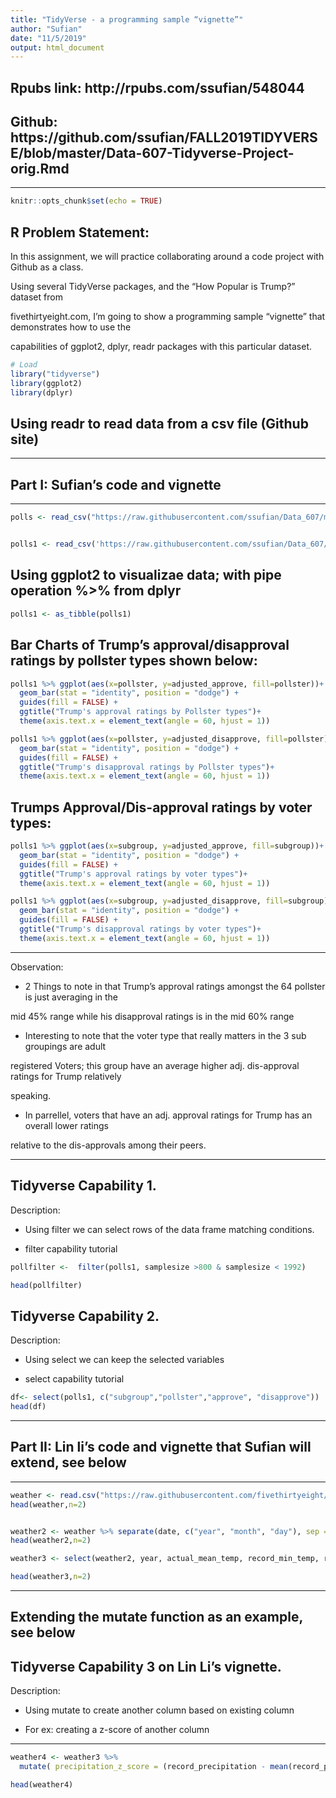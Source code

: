 ---
title: "TidyVerse - a programming sample “vignette”"
author: "Sufian"
date: "11/5/2019"
output: html_document
---

## Rpubs link: http://rpubs.com/ssufian/548044

## Github: https://github.com/ssufian/FALL2019TIDYVERSE/blob/master/Data-607-Tidyverse-Project-orig.Rmd


--------------------------------------------------------------------------------

\clearpage


```{r setup, include=FALSE}
knitr::opts_chunk$set(echo = TRUE)
```

## R Problem Statement:

In this assignment, we will practice collaborating around a code project with Github as a class.

Using several TidyVerse packages, and the "How Popular is Trump?"  dataset from

fivethirtyeight.com, I’m going to show a programming sample “vignette” that demonstrates how to use the

capabilities of ggplot2, dplyr, readr packages with this particular dataset.


```{r message=FALSE, warning=FALSE}

# Load
library("tidyverse")
library(ggplot2)
library(dplyr)

```

## Using readr to read data from a csv file (Github site)

--------------------------------------------------------------------------------

\clearpage


## Part I:  Sufian's code and vignette

--------------------------------------------------------------------------------

\clearpage


```{r}
polls <- read_csv("https://raw.githubusercontent.com/ssufian/Data_607/master/approval_topline.csv")


polls1 <- read_csv('https://raw.githubusercontent.com/ssufian/Data_607/master/polling_data.csv')


```

##  Using ggplot2 to visualizae data; with pipe operation %>% from dplyr

```{r}

polls1 <- as_tibble(polls1)

```

## Bar Charts of Trump's approval/disapproval ratings by pollster types shown below:

```{r}
polls1 %>% ggplot(aes(x=pollster, y=adjusted_approve, fill=pollster))+
  geom_bar(stat = "identity", position = "dodge") + 
  guides(fill = FALSE) +
  ggtitle("Trump's approval ratings by Pollster types")+ 
  theme(axis.text.x = element_text(angle = 60, hjust = 1))

polls1 %>% ggplot(aes(x=pollster, y=adjusted_disapprove, fill=pollster))+
  geom_bar(stat = "identity", position = "dodge") + 
  guides(fill = FALSE) +
  ggtitle("Trump's disapproval ratings by Pollster types")+ 
  theme(axis.text.x = element_text(angle = 60, hjust = 1))
```

## Trumps Approval/Dis-approval ratings by voter types:

```{r}
polls1 %>% ggplot(aes(x=subgroup, y=adjusted_approve, fill=subgroup))+
  geom_bar(stat = "identity", position = "dodge") + 
  guides(fill = FALSE) +
  ggtitle("Trump's approval ratings by voter types")+ 
  theme(axis.text.x = element_text(angle = 60, hjust = 1))

polls1 %>% ggplot(aes(x=subgroup, y=adjusted_disapprove, fill=subgroup))+
  geom_bar(stat = "identity", position = "dodge") + 
  guides(fill = FALSE) +
  ggtitle("Trump's disapproval ratings by voter types")+ 
  theme(axis.text.x = element_text(angle = 60, hjust = 1))

```

--------------------------------------------------------------------------------

\clearpage

Observation:

- 2 Things to note in that Trump's approval ratings amongst the 64 pollster is just averaging in the

 mid 45% range while his disapproval ratings is in the mid 60% range
 
- Interesting to note that the voter type that really matters in the 3 sub groupings are adult

registered Voters; this group have an average higher adj. dis-approval ratings for Trump relatively

speaking.

- In parrellel, voters that have an adj. approval ratings for Trump has an overall lower ratings

relative to the dis-approvals among their peers.

--------------------------------------------------------------------------------

\clearpage


## Tidyverse Capability 1.

Description:

- Using filter we can select rows of the data frame matching conditions.

- filter capability tutorial


```{r}

pollfilter <-  filter(polls1, samplesize >800 & samplesize < 1992)

head(pollfilter)

```

##  Tidyverse Capability 2.

Description:

- Using select we can keep the selected variables

- select capability tutorial

```{r}

df<- select(polls1, c("subgroup","pollster","approve", "disapprove"))
head(df)

```

--------------------------------------------------------------------------------

\clearpage

## Part II:  Lin li's code and vignette that Sufian will extend, see below

--------------------------------------------------------------------------------

\clearpage

```{r}
weather <- read.csv("https://raw.githubusercontent.com/fivethirtyeight/data/master/us-weather-history/KCLT.csv")
head(weather,n=2)


weather2 <- weather %>% separate(date, c("year", "month", "day"), sep = "-")
head(weather2,n=2)
```

```{r}
weather3 <- select(weather2, year, actual_mean_temp, record_min_temp, record_max_temp, record_precipitation)

head(weather3,n=2)
```

--------------------------------------------------------------------------------

\clearpage

## Extending the mutate function as an example, see below

##  Tidyverse Capability 3 on Lin Li's vignette.

Description:

- Using mutate to create another column based on existing column

- For ex: creating a z-score of another column

--------------------------------------------------------------------------------

\clearpage

```{r}
weather4 <- weather3 %>% 
  mutate( precipitation_z_score = (record_precipitation - mean(record_precipitation)/sd(record_precipitation)))

head(weather4)
```


